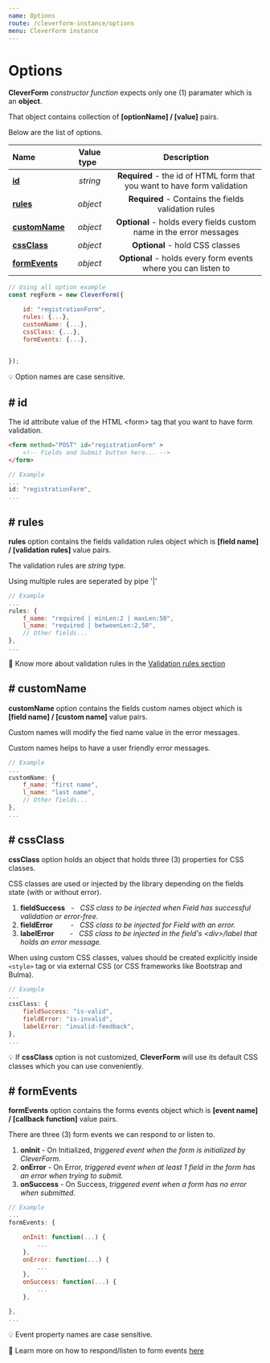 ```yaml
---
name: Options
route: /cleverform-instance/options
menu: CleverForm instance
---
```



# Options
__CleverForm__ _constructor function_ expects only one (1) paramater which is an __object__.

That object contains collection of __[optionName] / [value]__ pairs.

Below are the list of options.

| Name &nbsp;&nbsp; | Value type  &nbsp;| <center>Description</center>
| :---- | :-----:    | :-----:     |
| **[id](#-id)** |  _string_   | __Required__ - the id of HTML form that you want to have form validation |
| **[rules](#-rules)** |  _object_   | __Required__ - Contains the fields validation rules |
| **[customName](#-customname)** |  _object_   | __Optional__ -  holds every fields custom name in the error messages|
| **[cssClass](#-cssclass)** |  _object_   | __Optional__ - hold CSS classes|
| **[formEvents](#-formevents)** |  _object_   | __Optional__ - holds every form events where you can listen to|

<!-- | **[settings](#-settings)** |  _object_   | __Optional__ - hold form settings for its behavior.| -->


```js
// Using all option example
const regForm = new CleverForm({

    id: "registrationForm",
    rules: {...},
    customName: {...},
    cssClass: {...},
    formEvents: {...},
    

});

```

<!-- settings: {...}, -->


💡 Option names are case sensitive.


## # id
The id attribute value of the HTML <form\> tag that you want to have form validation.

```html
<form method="POST" id="registrationForm" >
    <!-- Fields and Submit button here... -->
</form>
```

```js
// Example
...
id: "registrationForm",
...
```



## # rules
__rules__ option contains the fields validation rules object which is __[field name] / [validation rules]__ value pairs. 

The validation rules are _string_ type.

Using multiple rules are seperated by pipe '|'

```js
// Example
...
rules: {
    f_name: "required | minLen:2 | maxLen:50",
    l_name: "required | betweenLen:2,50",
    // Other fields...
},
...
```

📃 Know more about validation rules in the [Validation rules section](/rules/rules-anatomy)

## # customName
__customName__ option contains the fields custom names object which is __[field name] / [custom name]__ value pairs. 

Custom names will modify the fied name value in the error messages.

Custom names helps to have a user friendly error messages.

```js
// Example
...
customName: {
    f_name: "first name",
    l_name: "last name",
    // Other fields...
},
...
```


## # cssClass

__cssClass__ option holds an object that holds three (3) properties for CSS classes.

CSS classes are used or injected by the library depending on the fields state (with or without error).

1. __fieldSuccess__  &nbsp; - &nbsp;  _CSS class to be injected when Field has successful validation or error-free._
2. __fieldError__  &nbsp;&nbsp;&nbsp;&nbsp;&nbsp;&nbsp;&nbsp; - &nbsp;  _CSS class to be injected for Field with an error._
3. __labelError__  &nbsp;&nbsp;&nbsp;&nbsp;&nbsp;&nbsp; - &nbsp;  _CSS class to be injected in the field's <div\>/label that holds an error message._

<!-- 4. __labelSuccess__  &nbsp; - &nbsp;  _CSS class to be injected in the specified label node when the connected field has no error._ -->

When using custom CSS classes, values should be created explicitly inside `<style>` tag or via external CSS (or CSS frameworks like  Bootstrap and Bulma).

```js
// Example
...
cssClass: {
    fieldSuccess: "is-valid",
    fieldError: "is-invalid",
    labelError: "invalid-feedback",
},
...
```

💡 If __cssClass__ option is not customized, __CleverForm__ will use its default CSS classes which you can use conveniently.


<!-- labelSuccess: "valid-feedback", -->

## # formEvents

__formEvents__ option contains the forms events object which is __[event name] / [callback function]__ value pairs. 

There are three (3) form events we can respond to or listen to.

1. __onInit__ - On Initialized, _triggered event when the form is initialized by CleverForm._
2. __onError__ - On Error, _triggered event when at least 1 field in the form has an error when trying to submit._
3. __onSuccess__ - On Success, _triggered event when a form has no error when submitted._


```js
// Example
...
formEvents: {

    onInit: function(...) {
        ...
    },
    onError: function(...) {
        ...
    },
    onSuccess: function(...) {
        ...
    },

},
...
```


💡 Event property names are case sensitive.

📃 Learn more on how to respond/listen to form events [here](/cleverform-instance/form-events)




<!-- ## # settings

__settings__ property contains the form settings object which is __[setting name] / [setting value]__ value pairs. 

Settings affects form behaviors. -->



